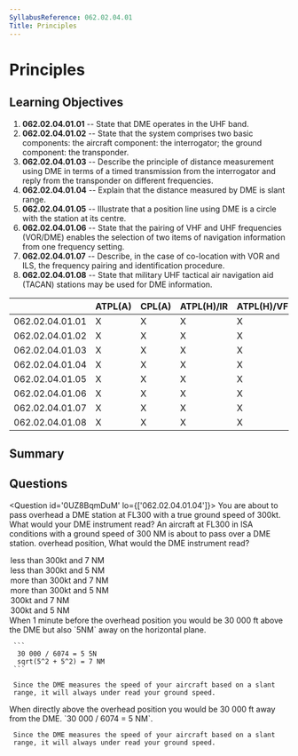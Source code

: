 ```yaml
---
SyllabusReference: 062.02.04.01
Title: Principles
---
```


# Principles

## Learning Objectives

1. **062.02.04.01.01** -- State that DME operates in the UHF band.
2. **062.02.04.01.02** -- State that the system comprises two basic components:
   the aircraft component: the interrogator; the ground component: the
   transponder.
3. **062.02.04.01.03** -- Describe the principle of distance measurement using
   DME in terms of a timed transmission from the interrogator and reply from the
   transponder on different frequencies.
4. **062.02.04.01.04** -- Explain that the distance measured by DME is slant
   range.
5. **062.02.04.01.05** -- Illustrate that a position line using DME is a circle
   with the station at its centre.
6. **062.02.04.01.06** -- State that the pairing of VHF and UHF frequencies
   (VOR/DME) enables the selection of two items of navigation information from
   one frequency setting.
7. **062.02.04.01.07** -- Describe, in the case of co-location with VOR and ILS,
   the frequency pairing and identification procedure.
8. **062.02.04.01.08** -- State that military UHF tactical air navigation aid
   (TACAN) stations may be used for DME information.

|                 | ATPL(A) | CPL(A) | ATPL(H)/IR | ATPL(H)/VFR | CPL(H) | IR  | CBIR(A) |
| --------------- | ------- | ------ | ---------- | ----------- | ------ | --- | ------- |
| 062.02.04.01.01 | X       | X      | X          | X           | X      | X   | X       |
| 062.02.04.01.02 | X       | X      | X          | X           | X      | X   | X       |
| 062.02.04.01.03 | X       | X      | X          | X           | X      | X   |         |
| 062.02.04.01.04 | X       | X      | X          | X           | X      | X   | X       |
| 062.02.04.01.05 | X       | X      | X          | X           | X      | X   | X       |
| 062.02.04.01.06 | X       | X      | X          | X           | X      | X   | X       |
| 062.02.04.01.07 | X       | X      | X          | X           | X      | X   | X       |
| 062.02.04.01.08 | X       | X      | X          | X           | X      | X   | X       |

## Summary

## Questions

<Question id='0UZ8BqmDuM' lo={['062.02.04.01.04']}>
  <Text  variant="oneCorrect">
     You are about to pass overhead a DME station at FL300 with a true 
     ground speed of 300kt. <Subject /> What would your DME instrument read?
  </Text>
  <Text  variant="oneCorrect">
     An aircraft at FL300 in ISA conditions with a ground speed of 300 NM
     is about to pass over a DME station. <Subject /> overhead position, 
     What would the DME instrument read?
  </Text>
  <Option id='0UZ8BqmDuM-1' subject={[["One minute before the"]]}>
     less than 300kt and 7 NM
  </Option>
  <Option id='0UZ8BqmDuM-2' subject='At the'>
     less than 300kt and 5 NM
  </Option>
  <Option id='0UZ8BqmDuM-3'>
     more than 300kt and 7 NM
  </Option>
  <Option id='0UZ8BqmDuM-4'>
     more than 300kt and 5 NM
  </Option>
  <Option id='0UZ8BqmDuM-5'>
     300kt and 7 NM
  </Option>
  <Option id='0UZ8BqmDuM-6'>
     300kt and 5 NM
  </Option>  
  <Explanation subject={[["One minute before the"]]}>
     When 1 minute before the overhead position you would be 30 000 ft
     above the DME but also `5NM` away on the horizontal plane. 
     
     ```
      30 000 / 6074 = 5 5N
      sqrt(5^2 + 5^2) = 7 NM
     ```

     Since the DME measures the speed of your aircraft based on a slant
     range, it will always under read your ground speed.

  </Explanation>
  <Explanation subject={[["At the"]]}>
     When directly above the overhead position you would be 30 000 ft
     away from the DME. `30 000 / 6074 = 5 NM`.

     Since the DME measures the speed of your aircraft based on a slant
     range, it will always under read your ground speed.

  </Explanation>  
</Question>
